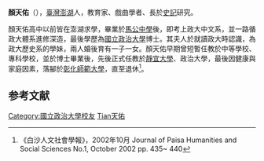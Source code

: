 {{Notability Unreferenced|time=2021-12-29T22:35:55+00:00}}
'''顏天佑'''（{{bd|1948年|5月11日|2009年|8月15日|catIdx=Yan顏天佑}}），[[臺灣|臺灣]][[澎湖|澎湖]]人，教育家、戲曲學者、長於[[史記|史記]]研究。

顏天佑高中以前皆在澎湖求學，畢業於[[馬公中學|馬公中學]]後，即考上政大中文系，並一路循政大體系進修深造，最後學歷為[[國立政治大學|國立政治大學]]博士。其夫人於就讀政大時認識，為政大歷史系的學妹，兩人婚後育有一子一女。顏天佑早期曾短暫任教於中等學校、專科學校，並於博士畢業後，先後正式任教於[[靜宜大學|靜宜大學]]、政治大學，最後因健康與家庭因素，落腳於[[彰化師範大學|彰化師範大學]]，直至退休<ref>《白沙人文社會學報》，2002年10月 Journal of Paisa Humanities and Social Sciences No.1, October 2002 pp. 435~ 440</ref>。

==参考文献==
<div class="references-small">
<references></references>
</div>

{{DEFAULTSORT:Yan顏天佑}}
[[Category:國立政治大學校友|Category:國立政治大學校友]]
[[Category:顏姓|Tian天佑]]